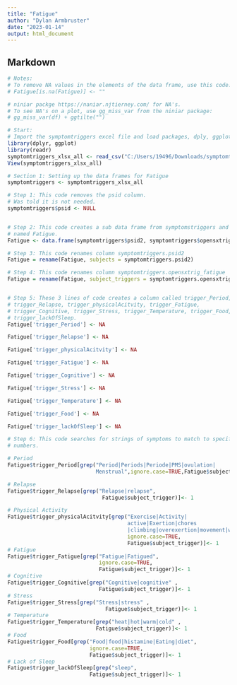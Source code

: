 ---
title: "Fatigue"
author: "Dylan Armbruster"
date: "2023-01-14"
output: html_document
---


## Markdown
```{r}

# Notes:
# To remove NA values in the elements of the data frame, use this code:
# Fatigue[is.na(Fatigue)] <- ""

# niniar packge https://naniar.njtierney.com/ for NA's.
# To see NA's on a plot, use gg_miss_var from the niniar package:
# gg_miss_var(df) + ggtilte("")

# Start:
# Import the symptomtriggers excel file and load packages, dply, ggplot2
library(dplyr, ggplot)
library(readr)
symptomtriggers_xlsx_all <- read_csv("C:/Users/19496/Downloads/symptomtriggers.xlsx - all.csv")
View(symptomtriggers_xlsx_all)

# Section 1: Setting up the data frames for Fatigue
symptomtriggers <- symptomtriggers_xlsx_all

# Step 1: This code removes the psid column. 
# Was told it is not needed. 
symptomtriggers$psid <- NULL


# Step 2: This code creates a sub data frame from symptomstriggers and is
# named Fatigue.
Fatigue <- data.frame(symptomtriggers$psid2, symptomtriggers$opensxtrig_fatigue)

# Step 3: This code renames column symptomtriggers.psid2 
Fatigue = rename(Fatigue, subjects = symptomtriggers.psid2)

# Step 4: This code renames column symptomtriggers.opensxtrig_fatigue 
Fatigue = rename(Fatigue, subject_triggers = symptomtriggers.opensxtrig_fatigue)


# Step 5: These 3 lines of code creates a column called trigger_Period,
# trigger_Relapse, trigger_physicalAcitvity, trigger_Fatigue,           
# trigger_Cognitive, trigger_Stress, trigger_Temperature, trigger_Food, 
# trigger_lackOfSleep.                                                  
Fatigue['trigger_Period'] <- NA

Fatigue['trigger_Relapse'] <- NA

Fatigue['trigger_physicalAcitvity'] <- NA

Fatigue['trigger_Fatigue'] <- NA

Fatigue['trigger_Cognitive'] <- NA

Fatigue['trigger_Stress'] <- NA

Fatigue['trigger_Temperature'] <- NA

Fatigue['trigger_Food'] <- NA

Fatigue['trigger_lackOfSleep'] <- NA

# Step 6: This code searches for strings of symptoms to match to specific coded
# numbers.                                                                     

# Period  
Fatigue$trigger_Period[grep("Period|Periods|Periode|PMS|ovulation|
                            Menstrual",ignore.case=TRUE,Fatigue$subject_trigger)]<- 1

# Relapse 
Fatigue$trigger_Relapse[grep("Relapse|relapse",
                              Fatigue$subject_trigger)]<- 1

# Physical Activity 
Fatigue$trigger_physicalAcitvity[grep("Exercise|Activity|
                                      active|Exertion|chores
                                      |climbing|overexertion|movement|walking" ,
                                      ignore.case=TRUE, 
                                      Fatigue$subject_trigger)]<- 1
# Fatigue
Fatigue$trigger_Fatigue[grep("Fatigue|Fatigued",
                             ignore.case=TRUE,
                             Fatigue$subject_trigger)]<- 1
# Cognitive
Fatigue$trigger_Cognitive[grep("Cognitive|cognitive" ,
                             Fatigue$subject_trigger)]<- 1
# Stress
Fatigue$trigger_Stress[grep("Stress|stress" ,
                               Fatigue$subject_trigger)]<- 1
# Temperature
Fatigue$trigger_Temperature[grep("heat|hot|warm|cold" ,
                            Fatigue$subject_trigger)]<- 1
# Food
Fatigue$trigger_Food[grep("Food|food|histamine|Eating|diet", 
                          ignore.case=TRUE,
                          Fatigue$subject_trigger)]<- 1
# Lack of Sleep
Fatigue$trigger_lackOfSleep[grep("sleep",
                          Fatigue$subject_trigger)]<- 1







```


